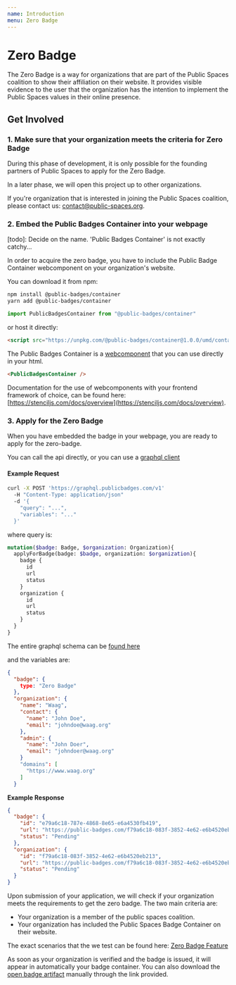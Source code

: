 ```yaml
---
name: Introduction
menu: Zero Badge
---
```


# Zero Badge

The Zero Badge is a way for organizations that are part of the Public
Spaces coalition to show their affiliation on their website. It provides
visible evidence to the user that the organization has the intention to
implement the Public Spaces values in their online presence.

## Get Involved

### 1. Make sure that your organization meets the criteria for Zero Badge
During this phase of development, it is only possible for the founding
partners of Public Spaces to apply for the Zero Badge.

In a later phase, we will open this project up to other organizations.

If you're organization that is interested in joining the Public Spaces coalition,
please contact us: [contact@public-spaces.org](contact@public-spaces.org).


### 2. Embed the Public Badges Container into your webpage

[todo]: Decide on the name. 'Public Badges Container' is not exactly
catchy...

In order to acquire the zero badge, you have to include the Public Badge
Container webcomponent on your organization's website.

You can download it from npm:

```bash
npm install @public-badges/container
yarn add @public-badges/container
```

```js
import PublicBadgesContainer from "@public-badges/container"
```

or host it directly:

```html
<script src="https://unpkg.com/@public-badges/container@1.0.0/umd/container.production.min.js" async></script>
```

The Public Badges Container is a [webcomponent](https://www.webcomponents.org/introduction)
that you can use directly in your html.

```html
<PublicBadgesContainer />
```

Documentation for the use of webcomponents with your frontend framework of choice,
can be found here: [https://stenciljs.com/docs/overview](https://stenciljs.com/docs/overview).


### 3. Apply for the Zero Badge

When you have embedded the badge in your webpage, you are ready to apply for
the zero-badge.

You can call the api directly, or you can use a [graphql client](https://graphql.org/code/#graphql-clients)

#### Example Request

```bash
curl -X POST 'https://graphql.publicbadges.com/v1'
  -H "Content-Type: application/json"
  -d '{
    "query": "...",
    "variables": "..."
  }'
```


where query is:

```graphql
mutation($badge: Badge, $organization: Organization){
  applyForBadge(badge: $badge, organization: $organization){
    badge {
      id
      url
      status
    }
    organization {
      id
      url
      status
    }
  }
}
``` 
The entire graphql schema can be [found here](/src-schema)

and the variables are:

```json
{
  "badge": {
    type: "Zero Badge"
  },
  "organization": {
    "name": "Waag",
    "contact": {
      "name": "John Doe",
      "email": "johndoe@waag.org"
    },
    "admin": {
      "name": "John Doer",
      "email": "johndoer@waag.org"
    }
    "domains": [
      "https://www.waag.org"
    ]
  }
```

**Example Response**

```json
{
  "badge": {
    "id": "e79a6c18-787e-4868-8e65-e6a4530fb419",
    "url": "https://public-badges.com/f79a6c18-083f-3852-4e62-e6b4520eb213/e79a6c18-787e-4868-8e65-e6a4530fb419",
    "status": "Pending"
  },
  "organization": {
    "id": "f79a6c18-083f-3852-4e62-e6b4520eb213",
    "url": "https://public-badges.com/f79a6c18-083f-3852-4e62-e6b4520eb213",
    "status": "Pending"
  }
}
```

Upon submission of your application, we will check if your organization meets the
requirements to get the zero badge. The two main criteria are:

- Your organization is a member of the public spaces coalition.
- Your organization has included the Public Spaces Badge Container on their
website.

The exact scenarios that the we test can be found here: [Zero Badge Feature](/src-feature)

As soon as your organization is verified and the badge is issued, it will appear in automatically your badge
container. You can also download the [open badge artifact](./src-fixture) manually through
the link provided.